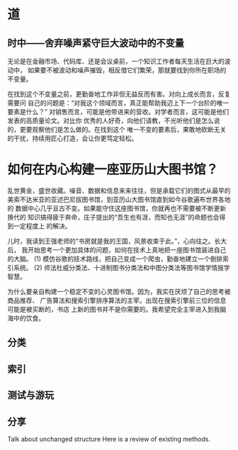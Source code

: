 # 道
## 时中——舍弃噪声紧守巨大波动中的不变量

无论是在金融市场、代码库、还是会议桌前，一个知识工作者每天生活在巨大的波动中，
如果要不被波动和噪声摧毁，相反借它们繁荣，那就要找到你所在职场的不变量。

在找到这个不变量之前，更勤奋地工作非但无益反而有害。对向上成长而言，反复需要问
自己的问题是：“对我这个领域而言，真正能帮助我迈上下一个台阶的唯一要素是什么？”
对销售而言，可能是他带进来的营收。对学者而言，这可能是他们发表的高质量论文。对比你
优秀的人好奇，向他们请教，不光听他们是怎么说的，更要观察他们是怎么做的。在找到这个
唯一不变的要素后，果敢地砍断无关的干扰，持续用匠心打造，会让你更笃定轻松。

# 如何在内心构建一座亚历山大图书馆？
乱世黄金，盛世收藏。噪音、数据和信息来来往往，但是承载它们的图式从最早的
美索不达米亚的亚述巴尼拔图书馆，到亚历山大图书馆直到如今谷歌遍布世界各地的
数据中心几乎亘古不变。如果能守住这座图书馆，你就再也不需要被不断更新换代的
知识搞得疲于奔命，庄子提出的“吾生也有涯，而知也无涯”的命题也会得到一定程度上
的解决。

儿时，我读到王强老师的“书房就是我的王国，风景收束于此。”，心向往之。长大后，
我开始思考一个更加具体的问题，如何在技术上真地把一座图书馆装进自己的大脑。
(1) 模仿谷歌的技术路线，把自己变成一个爬虫，勤奋地建立一个倒排索引系统。
(2) 师法杜威分类法、十进制图书分类法和中图分类法等图书馆学情报学智慧。

为什么要亲自构建一个稳定不变的心灵图书馆。因为，我实在厌烦了自己的思考被商品推荐、
广告算法和搜索引擎排序算法的主宰。出现在搜索引擎前三位的信息可能是被买断的，书店
上新的图书并不是你需要的。我希望完全主宰进入到我脑海中的饮食。

## 分类
## 索引
## 测试与游玩
## 分享

Talk about unchanged structure
Here is a review of existing methods.
